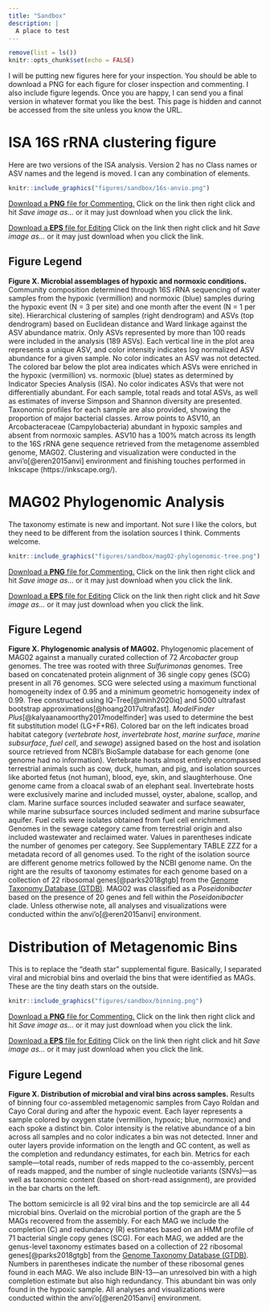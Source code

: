 ```yaml
---
title: "Sandbox"
description: |
  A place to test
---
```



```r
remove(list = ls())
knitr::opts_chunk$set(echo = FALSE)
```

I will be putting new figures here for your inspection. You should be able to download a PNG for each figure for closer inspection and commenting. I also include figure legends. Once you are happy, I can send you a final version in whatever format you like the best. This page is hidden and cannot be accessed from the site unless you know the URL. 

# ISA 16S rRNA clustering figure

Here are two versions of the ISA analysis. Version 2 has no Class names or ASV names and the legend is moved. I can any combination of elements. 

```r
knitr::include_graphics("figures/sandbox/16s-anvio.png")
```

<a href="figures/sandbox/16s-anvio.png" download="16s-anvio.png"> Download a **PNG** file for Commenting.</a> Click on the link then right click and hit *Save image as...*  or it may just download when you click the link. 

<a href="figures/sandbox/16s-anvio.eps" download="16s-anvio.eps"> Download a **EPS** file for Editing</a> Click on the link then right click and hit *Save image as...*  or it may just download when you click the link. 


## Figure Legend

**Figure X. Microbial assemblages of hypoxic and normoxic conditions.**  Community composition determined through 16S rRNA sequencing of water samples from the  hypoxic (vermillion) and normoxic (blue) samples during the hypoxic event (N = 3 per site) and one month after the event (N = 1 per site). Hierarchical clustering of samples (right dendrogram) and ASVs (top dendrogram) based on Euclidean distance and Ward linkage against the ASV abundance matrix. Only ASVs represented by more than 100 reads were included in the analysis (189 ASVs). Each vertical line in the plot area represents a unique ASV, and color intensity indicates log normalized ASV abundance for a given sample. No color indicates an ASV was not detected. The colored bar below the plot area indicates which ASVs were enriched in the hypoxic (vermillion) vs. normoxic (blue) states as determined by Indicator Species Analysis (ISA). No color indicates ASVs that were not differentially abundant. For each sample, total reads and total ASVs, as well as estimates of inverse Simpson and Shannon diversity are presented. Taxonomic profiles for each sample are also provided, showing the proportion of major bacterial classes. Arrow points to ASV10, an Arcobacteraceae (Campylobacteria) abundant in hypoxic samples and absent from normoxic samples. ASV10 has a 100% match across its length to the 16S rRNA gene sequence retrieved from the metagenome assembled genome, MAG02. Clustering and visualization were conducted in the anvi'o[@eren2015anvi] environment and finishing touches performed in Inkscape (https://inkscape.org/). 

# MAG02 Phylogenomic Analysis

The taxonomy estimate is new and important. Not sure I like the colors, but they need to be different from the isolation sources I think. Comments welcome.

```r
knitr::include_graphics("figures/sandbox/mag02-phylogenomic-tree.png")
```

<a href="figures/sandbox/mag02-phylogenomic-tree.png" download="mag02-phylogenomic-tree.png"> Download a **PNG** file for Commenting.</a> Click on the link then right click and hit *Save image as...*  or it may just download when you click the link. 

<a href="figures/sandbox/mag02-phylogenomic-tree.eps" download="mag02-phylogenomic-tree.eps"> Download a **EPS** file for Editing</a> Click on the link then right click and hit *Save image as...*  or it may just download when you click the link. 

## Figure Legend

**Figure X. Phylogenomic analysis of MAG02.** Phylogenomic placement of MAG02 against a manually curated collection of 72 *Arcobacter* group genomes. The tree was rooted with three *Sulfurimonas* genomes. Tree based on concatenated protein alignment of 36 single copy genes (SCG) present in all 76 genomes. SCG were selected using a maximum functional homogeneity index of 0.95 and a minimum 
 geometric homogeneity index of 0.99. Tree constructed using IQ-Tree[@minh2020iq] and 5000 ultrafast bootstrap approximations[@hoang2017ultrafast]. *ModelFinder Plus*[@kalyaanamoorthy2017modelfinder] was used to determine the best fit substitution model (LG+F+R6). Colored bar on the left indicates broad habitat category (*vertebrate host*, *invertebrate host*, *marine surface*, *marine subsurface*, *fuel cell*, and *sewage*) assigned based on the host and isolation source retrieved from NCBI’s BioSample database for each genome (one genome had no information). Vertebrate hosts almost entirely encompassed terrestrial animals such as cow, duck, human, and pig, and isolation sources like aborted fetus (not human), blood, eye, skin, and slaughterhouse. One genome came from a cloacal swab of an elephant seal. Invertebrate hosts were exclusively marine and included mussel, oyster, abalone, scallop, and clam. Marine surface sources included seawater and surface seawater, while marine subsurface sources included sediment and marine subsurface aquifer. Fuel cells were isolates obtained from fuel cell enrichment. Genomes in the sewage category came from terrestrial origin and also included wastewater and reclaimed water. Values in parentheses indicate the number of genomes per category. See Supplementary TABLE ZZZ for a metadata record of all genomes used. To the right of the isolation source are different genome metrics followed by the NCBI genome name. On the right are the results of taxonomy estimates for each genome based on a collection of 22 ribosomal genes[@parks2018gtgb] from the [Genome Taxonomy Database (GTDB)](https://gtdb.ecogenomic.org/). MAG02 was classified as a *Poseidonibacter* based on the presence of 20 genes and fell within the  *Poseidonibacter* clade. Unless otherwise note, all analyses and visualizations were conducted within the anvi'o[@eren2015anvi] environment.
 
# Distribution of Metagenomic Bins

This is to replace the "death star" supplemental figure. Basically, I separated viral and microbial bins and overlaid the bins that were identified as MAGs. These are the tiny death stars on the outside. 

```r
knitr::include_graphics("figures/sandbox/binning.png")
```

<a href="figures/sandbox/binning.png" download="binning.png"> Download a **PNG** file for Commenting.</a> Click on the link then right click and hit *Save image as...*  or it may just download when you click the link. 

<a href="figures/sandbox/binning.eps" download="binning.eps"> Download a **EPS** file for Editing</a> Click on the link then right click and hit *Save image as...*  or it may just download when you click the link. 

## Figure Legend

**Figure X. Distribution of microbial and viral bins across samples.** Results of binning four co-assembled metagenomic samples from Cayo Roldan and Cayo Coral during and after the hypoxic event. Each layer represents a sample colored by oxygen state (vermillion, hypoxic; blue, normoxic) and each spoke a distinct bin. Color intensity is the  relative abundance of a bin across all samples and no color indicates a bin was not detected. Inner and outer layers provide information on the length and GC content, as well as the completion and redundancy estimates, for each bin. Metrics for each sample---total reads, number of reds mapped to the co-assembly, percent of reads mapped, and the number of single nucleotide variants (SNVs)---as well as  taxonomic content (based on short-read assignment), are provided in the bar charts on the left.

The bottom semicircle is all 92 viral bins and the top semicircle are all 44 microbial bins. Overlaid on the microbial portion of the graph are the 5 MAGs recovered from the assembly. For each MAG we include the completion (C) and redundancy (R) estimates based on an HMM profile of 71 bacterial single copy genes (SCG). For each MAG, we added are the genus-level taxonomy estimates  based on a collection of 22 ribosomal genes[@parks2018gtgb] from the [Genome Taxonomy Database (GTDB)](https://gtdb.ecogenomic.org/). Numbers in parentheses indicate the number of these ribosomal genes found in each MAG. We also include BIN-13---an unresolved bin with a high completion estimate but also high redundancy. This abundant bin was only found in the hypoxic sample. All analyses and visualizations were conducted within the anvi'o[@eren2015anvi] environment.


